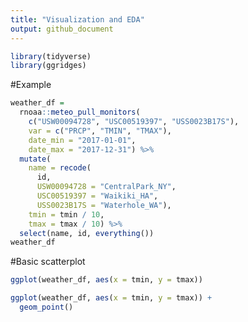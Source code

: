 ```yaml
---
title: "Visualization and EDA"
output: github_document
---
```


```r
library(tidyverse)
library(ggridges)
```

#Example
```r
weather_df = 
  rnoaa::meteo_pull_monitors(
    c("USW00094728", "USC00519397", "USS0023B17S"),
    var = c("PRCP", "TMIN", "TMAX"), 
    date_min = "2017-01-01",
    date_max = "2017-12-31") %>%
  mutate(
    name = recode(
      id, 
      USW00094728 = "CentralPark_NY", 
      USC00519397 = "Waikiki_HA",
      USS0023B17S = "Waterhole_WA"),
    tmin = tmin / 10,
    tmax = tmax / 10) %>%
  select(name, id, everything())
weather_df
```
#Basic scatterplot
```r
ggplot(weather_df, aes(x = tmin, y = tmax))
```


```r
ggplot(weather_df, aes(x = tmin, y = tmax)) + 
  geom_point()
```



